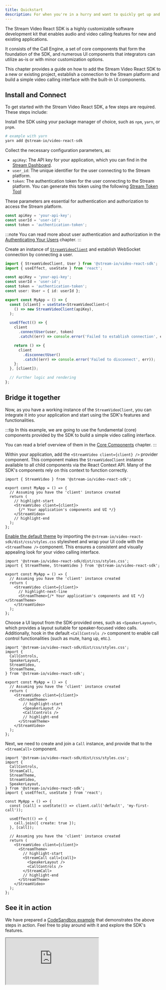 ```yaml
---
title: Quickstart
description: For when you're in a hurry and want to quickly get up and running
---
```


The Stream Video React SDK is a highly customizable software development kit
that enables audio and video calling features for new and existing applications.

It consists of the Call Engine, a set of core components that form the foundation of the SDK,
and numerous UI components that integrators can utilize as-is or with minor customization options.

This chapter provides a guide on how to add the Stream Video React SDK to a new or existing project,
establish a connection to the Stream platform and build a simple video calling interface with the built-in UI components.

## Install and Connect

To get started with the Stream Video React SDK, a few steps are required. These steps include:

Install the SDK using your package manager of choice, such as `npm`, `yarn`, or `pnpm`.

```bash
# example with yarn
yarn add @stream-io/video-react-sdk
```

Collect the necessary configuration parameters, as:

- `apiKey`: The API key for your application, which you can find in the [Stream Dashboard](https://dashboard.getstream.io/dashboard).
- `user_id`: The unique identifier for the user connecting to the Stream platform.
- `token`: The authentication token for the user connecting to the Stream platform. You can generate this token using the following [Stream Token Tool](https://getstream.io/chat/docs/react/tokens_and_authentication/?language=javascript#manually-generating-tokens)

These parameters are essential for authentication and authorization to access the Stream platform.

```ts
const apiKey = 'your-api-key';
const userId = 'user-id';
const token = 'authentication-token';
```

:::note
You can read more about user authentication and authorization
in the [Authenticating Your Users](../../guides/client-auth) chapter.
:::

Create an instance of [`StreamVideoClient`](../../call-engine/StreamVideoClient/) and establish WebSocket connection by connecting a user.

```ts
import { StreamVideoClient, User } from '@stream-io/video-react-sdk';
import { useEffect, useState } from 'react';

const apiKey = 'your-api-key';
const userId = 'user-id';
const token = 'authentication-token';
const user: User = { id: userId };

export const MyApp = () => {
  const [client] = useState<StreamVideoClient>(
    () => new StreamVideoClient(apiKey),
  );

  useEffect(() => {
    client
      .connectUser(user, token)
      .catch((err) => console.error('Failed to establish connection', err));

    return () => {
      client
        .disconnectUser()
        .catch((err) => console.error('Failed to disconnect', err));
    };
  }, [client]);

  // Further logic and rendering
};
```

## Bridge it together

Now, as you have a working instance of the `StreamVideoClient`,
you can integrate it into your application and start using the SDK's features and functionalities.

:::tip
In this example, we are going to use the fundamental (core) components provided by the SDK to build a simple video calling interface.

You can read a brief overview of them in the [Core Components](./04-core-components.mdx) chapter.
:::

Within your application, add the `<StreamVideo client={client} />` provider component.
This component makes the `StreamVideoClient` instance available to all child components via the React Context API.
Many of the SDK's components rely on this context to function correctly.

```tsx
import { StreamVideo } from '@stream-io/video-react-sdk';

export const MyApp = () => {
  // Assuming you have the 'client' instance created
  return (
    // highlight-start
    <StreamVideo client={client}>
      {/* Your application's components and UI */}
    </StreamVideo>
    // highlight-end
  );
};
```

[Enable the default theme](../../ui-components/video-theme/) by importing the `@stream-io/video-react-sdk/dist/css/styles.css` stylesheet
and wrap your UI code with the `<StreamTheme />` component.
This ensures a consistent and visually appealing look for your video calling interface.

```tsx
import '@stream-io/video-react-sdk/dist/css/styles.css';
import { StreamTheme, StreamVideo } from '@stream-io/video-react-sdk';

export const MyApp = () => {
  // Assuming you have the 'client' instance created
  return (
    <StreamVideo client={client}>
      // highlight-next-line
      <StreamTheme>{/* Your application's components and UI */}</StreamTheme>
    </StreamVideo>
  );
};
```

Choose a UI layout from the SDK-provided ones, such as `<SpeakerLayout>`, which provides a layout suitable for speaker-focused video calls.
Additionally, hook in the default `<CallControls />` component to enable call control functionalities (such as mute, hang up, etc.).

```tsx
import '@stream-io/video-react-sdk/dist/css/styles.css';
import {
  CallControls,
  SpeakerLayout,
  StreamVideo,
  StreamTheme,
} from '@stream-io/video-react-sdk';

export const MyApp = () => {
  // Assuming you have the 'client' instance created
  return (
    <StreamVideo client={client}>
      <StreamTheme>
        // highlight-start
        <SpeakerLayout />
        <CallControls />
        // highlight-end
      </StreamTheme>
    </StreamVideo>
  );
};
```

Next, we need to create and join a `Call` instance, and provide that to the `<StreamCall>` component.

```tsx
import '@stream-io/video-react-sdk/dist/css/styles.css';
import {
  CallControls,
  StreamCall,
  StreamTheme,
  StreamVideo,
  SpeakerLayout,
} from '@stream-io/video-react-sdk';
import { useEffect, useState } from 'react';

const MyApp = () => {
  const [call] = useState(() => client.call('default', 'my-first-call'));

  useEffect(() => {
    call.join({ create: true });
  }, [call]);

  // Assuming you have the 'client' instance created
  return (
    <StreamVideo client={client}>
      <StreamTheme>
        // highlight-start
        <StreamCall call={call}>
          <SpeakerLayout />
          <CallControls />
        </StreamCall>
        // highlight-end
      </StreamTheme>
    </StreamVideo>
  );
};
```

## See it in action

We have prepared a [CodeSandbox example](https://codesandbox.io/embed/stream-video-quickstart-y0wo3m)
that demonstrates the above steps in action.
Feel free to play around with it and explore the SDK's features.

<iframe
  src="https://codesandbox.io/embed/stream-video-quickstart-y0wo3m?fontsize=12&hidenavigation=1&theme=dark&runonclick=1"
  style={{
    width: '100%',
    height: '500px',
    border: 0,
    borderRadius: '4px',
    overflow: 'hidden',
  }}
  title="stream-video-quickstart"
  allow="accelerometer; ambient-light-sensor; camera; encrypted-media; geolocation; gyroscope; hid; microphone; midi; payment; usb; vr; xr-spatial-tracking"
  sandbox="allow-forms allow-modals allow-popups allow-presentation allow-same-origin allow-scripts"
></iframe>
